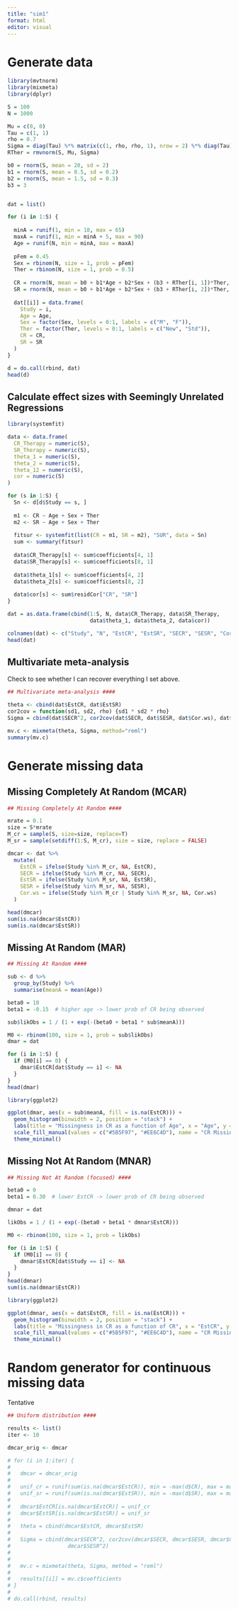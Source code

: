 ```yaml
---
title: "sim1"
format: html
editor: visual
---
```


# Generate data

```r
library(mvtnorm)
library(mixmeta)
library(dplyr)

S = 100
N = 1000  

Mu = c(0, 0)
Tau = c(1, 1)
rho = 0.7
Sigma = diag(Tau) %*% matrix(c(1, rho, rho, 1), nrow = 2) %*% diag(Tau)
RTher = rmvnorm(S, Mu, Sigma)

b0 = rnorm(S, mean = 20, sd = 2)
b1 = rnorm(S, mean = 0.5, sd = 0.2)
b2 = rnorm(S, mean = 1.5, sd = 0.3)
b3 = 3


dat = list()

for (i in 1:S) {
  
  minA = runif(1, min = 18, max = 65)
  maxA = runif(1, min = minA + 5, max = 90)
  Age = runif(N, min = minA, max = maxA)
  
  pFem = 0.45
  Sex = rbinom(N, size = 1, prob = pFem)  
  Ther = rbinom(N, size = 1, prob = 0.5)  
  
  CR = rnorm(N, mean = b0 + b1*Age + b2*Sex + (b3 + RTher[i, 1])*Ther, sd = 5)
  SR = rnorm(N, mean = b0 + b1*Age + b2*Sex + (b3 + RTher[i, 2])*Ther, sd = 9)
  
  dat[[i]] = data.frame(
    Study = i,
    Age = Age,
    Sex = factor(Sex, levels = 0:1, labels = c("M", "F")),
    Ther = factor(Ther, levels = 0:1, labels = c("New", "Std")),
    CR = CR,
    SR = SR
  )
}

d = do.call(rbind, dat)
head(d)
```

## Calculate effect sizes with Seemingly Unrelated Regressions

```r
library(systemfit)

data <- data.frame(
  CR_Therapy = numeric(S),
  SR_Therapy = numeric(S),
  theta_1 = numeric(S),
  theta_2 = numeric(S),
  theta_12 = numeric(S),
  cor = numeric(S)
)

for (s in 1:S) {
  Sn <- d[d$Study == s, ]
  
  m1 <- CR ~ Age + Sex + Ther 
  m2 <- SR ~ Age + Sex + Ther
  
  fitsur <- systemfit(list(CR = m1, SR = m2), "SUR", data = Sn)
  sum <- summary(fitsur)
  
  data$CR_Therapy[s] <- sum$coefficients[4, 1]
  data$SR_Therapy[s] <- sum$coefficients[8, 1]
  
  data$theta_1[s] <- sum$coefficients[4, 2]
  data$theta_2[s] <- sum$coefficients[8, 2]
  
  data$cor[s] <- sum$residCor["CR", "SR"]
}

dat = as.data.frame(cbind(1:S, N, data$CR_Therapy, data$SR_Therapy, 
                          data$theta_1, data$theta_2, data$cor))

colnames(dat) <- c("Study", "N", "EstCR", "EstSR", "SECR", "SESR", "Cor.ws")
head(dat)
```

## Multivariate meta-analysis

Check to see whether I can recover everything I set above.

```r
## Multivariate meta-analysis ####

theta <- cbind(dat$EstCR, dat$EstSR)
cor2cov = function(sd1, sd2, rho) {sd1 * sd2 * rho}
Sigma = cbind(dat$SECR^2, cor2cov(dat$SECR, dat$SESR, dat$Cor.ws), dat$SESR^2)

mv.c <- mixmeta(theta, Sigma, method="reml")
summary(mv.c)
```

# Generate missing data

## Missing Completely At Random (MCAR)

```r
## Missing Completely At Random ####

mrate = 0.1
size = S*mrate
M_cr = sample(S, size=size, replace=T)
M_sr = sample(setdiff(1:S, M_cr), size = size, replace = FALSE)

dmcar <- dat %>%
  mutate(
    EstCR = ifelse(Study %in% M_cr, NA, EstCR),
    SECR = ifelse(Study %in% M_cr, NA, SECR),
    EstSR = ifelse(Study %in% M_sr, NA, EstSR),
    SESR = ifelse(Study %in% M_sr, NA, SESR),
    Cor.ws = ifelse(Study %in% M_cr | Study %in% M_sr, NA, Cor.ws)
  )

head(dmcar)
sum(is.na(dmcar$EstCR))
sum(is.na(dmcar$EstSR))
```

## Missing At Random (MAR)

```r
## Missing At Random ####

sub <- d %>%
  group_by(Study) %>%
  summarise(meanA = mean(Age))

beta0 = 10     
beta1 = -0.15  # higher age -> lower prob of CR being observed

sub$likObs = 1 / (1 + exp(-(beta0 + beta1 * sub$meanA)))

M0 <- rbinom(100, size = 1, prob = sub$likObs)
dmar = dat

for (i in 1:S) {
  if (M0[i] == 0) {
    dmar$EstCR[dat$Study == i] <- NA
  }
}
head(dmar)

library(ggplot2)

ggplot(dmar, aes(x = sub$meanA, fill = is.na(EstCR))) +
  geom_histogram(binwidth = 2, position = "stack") +
  labs(title = "Missingness in CR as a function of Age", x = "Age", y = "Count") +
  scale_fill_manual(values = c("#5B5F97", "#EE6C4D"), name = "CR Missing") +
  theme_minimal()

```

## Missing Not At Random (MNAR)

```r
## Missing Not At Random (focused) ####

beta0 = 0     
beta1 = 0.30  # lower EstCR -> lower prob of CR being observed

dmnar = dat

likObs = 1 / (1 + exp(-(beta0 + beta1 * dmnar$EstCR)))

M0 <- rbinom(100, size = 1, prob = likObs)

for (i in 1:S) {
  if (M0[i] == 0) {
    dmnar$EstCR[dat$Study == i] <- NA
  }
}
head(dmnar)
sum(is.na(dmnar$EstCR))

library(ggplot2)

ggplot(dmnar, aes(x = dat$EstCR, fill = is.na(EstCR))) +
  geom_histogram(binwidth = 2, position = "stack") +
  labs(title = "Missingness in CR as a function of CR", x = "EstCR", y = "Count") +
  scale_fill_manual(values = c("#5B5F97", "#EE6C4D"), name = "CR Missing") +
  theme_minimal()
```

# Random generator for continuous missing data

Tentative

```r
## Uniform distribution ####

results <- list()
iter <- 10

dmcar_orig <- dmcar 

# for (i in 1:iter) {
# 
#   dmcar = dmcar_orig
#   
#   unif_cr = runif(sum(is.na(dmcar$EstCR)), min = -max(d$CR), max = max(d$CR))
#   unif_sr = runif(sum(is.na(dmcar$EstSR)), min = -max(d$SR), max = max(d$SR))
#   
#   dmcar$EstCR[is.na(dmcar$EstCR)] = unif_cr
#   dmcar$EstSR[is.na(dmcar$EstSR)] = unif_sr
#   
#   theta = cbind(dmcar$EstCR, dmcar$EstSR)
#   
#   Sigma = cbind(dmcar$SECR^2, cor2cov(dmcar$SECR, dmcar$SESR, dmcar$Cor.ws), 
#                  dmcar$SESR^2)
# 
#   
#   mv.c = mixmeta(theta, Sigma, method = "reml")
#   
#   results[[i]] = mv.c$coefficients
# }
# 
# do.call(rbind, results)
```
